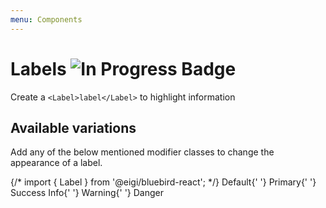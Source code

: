 ```yaml
---
menu: Components
---
```



# Labels ![In Progress Badge](https://img.shields.io/badge/component-inprogress-yellow.svg#badge)

Create a `<Label>label</Label>` to highlight information

<!--
<Playground>
  <h1>
    Label <Label>New</Label>
  </h1>
  <h2>
    Label <Label>New</Label>
  </h2>
  <h3>
    Label <Label>New</Label>
  </h3>
  <h4>
    Label <Label>New</Label>
  </h4>
  <h5>
    Label <Label>New</Label>
  </h5>
  <p>
    Label <Label>New</Label>
  </p>
</Playground>
-->

## Available variations

Add any of the below mentioned modifier classes to change the appearance of a label.

<Playground>
  {/* import { Label } from '@eigi/bluebird-react'; */}
  <Label bsStyle="default">Default</Label>{' '}
  <Label bsStyle="primary">Primary</Label>{' '}
  <Label bsStyle="success">Success</Label> <Label bsStyle="info">Info</Label>{' '}
  <Label bsStyle="warning">Warning</Label>{' '}
  <Label bsStyle="danger">Danger</Label>
</Playground>
